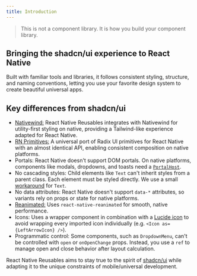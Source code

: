 ```yaml
---
title: Introduction
---
```



<blockquote cite="https://ui.shadcn.com/docs" className='text-fd-muted-foreground font-normal -mt-2'>
This is not a component library. It is how you build your component library.
</blockquote>

## Bringing the shadcn/ui experience to React Native

Built with familiar tools and libraries, it follows consistent styling, structure, and naming conventions, letting you use your favorite design system to create beautiful universal apps.


<div className="my-12">
<DownloadAppBanner />
</div>


## Key differences from shadcn/ui

- <a href='https://www.nativewind.dev' target='_blank' rel='noreferrer' className='font-medium underline underline-offset-4 decoration-fd-muted-foreground/0 hover:decoration-fd-muted-foreground'>Nativewind:</a> React Native Reusables integrates with Nativewind for utility-first styling on native, providing a Tailwind-like experience adapted for React Native.
- <a href='https://rnprimitives.com' target='_blank' rel='noreferrer' className='font-medium underline underline-offset-4 decoration-fd-muted-foreground/0 hover:decoration-fd-muted-foreground'>RN Primitives:</a> A universal port of Radix UI primitives for React Native with an almost identical API, enabling consistent composition on native platforms.
- <span className='font-medium'>Portals:</span> React Native doesn't support DOM portals. On native platforms, components like modals, dropdowns, and toasts need a [`PortalHost`](https://rnprimitives.com/portal/).
- <span className='font-medium'>No cascading styles:</span> Child elements like `Text` can't inherit styles from a parent class. Each element must be styled directly. We use a small [workaround](/docs/components/text#inheritance-system) for `Text`.
- <span className='font-medium'>No data attributes:</span> React Native doesn't support `data-*` attributes, so variants rely on props or state for native platforms.
- <a href='https://docs.swmansion.com/react-native-reanimated' target='_blank' rel='noreferrer' className='font-medium underline underline-offset-4 decoration-fd-muted-foreground/0 hover:decoration-fd-muted-foreground'>Reanimated:</a> Uses `react-native-reanimated` for smooth, native performance.
- <span className='font-medium'>Icons:</span> Uses a wrapper component in combination with a <a href='https://lucide.dev/guide/packages/lucide-react-native' target='_blank' rel='noreferrer' className='underline underline-offset-4 decoration-fd-muted-foreground/0 hover:decoration-fd-muted-foreground'>Lucide icon</a> to avoid wrapping every imported icon individually (e.g. `<Icon as={LeftArrowIcon} />`).
- <span className='font-medium'>Programmatic control:</span> Some components, such as `DropdownMenu`, can't be controlled with `open` or `onOpenChange` props. Instead, you use a `ref` to manage open and close behavior after layout calculation.

<div className='h-2' />

React Native Reusables aims to stay true to the spirit of <a href='https://ui.shadcn.com' target='_blank' rel='noreferrer' className='underline underline-offset-4 decoration-fd-muted-foreground/0 hover:decoration-fd-muted-foreground'>shadcn/ui</a> while adapting it to the unique constraints of mobile/universal development.

